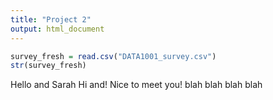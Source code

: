 ```yaml
---
title: "Project 2"
output: html_document
---
```


```r
survey_fresh = read.csv("DATA1001_survey.csv")
str(survey_fresh)
```

Hello and Sarah
Hi and! Nice to meet you!
blah blah blah blah
